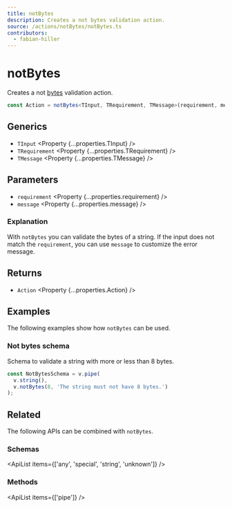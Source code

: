 ```yaml
---
title: notBytes
description: Creates a not bytes validation action.
source: /actions/notBytes/notBytes.ts
contributors:
  - fabian-hiller
---
```



# notBytes

Creates a not [bytes](https://en.wikipedia.org/wiki/Byte) validation action.

```ts
const Action = notBytes<TInput, TRequirement, TMessage>(requirement, message);
```

## Generics

- `TInput` <Property {...properties.TInput} />
- `TRequirement` <Property {...properties.TRequirement} />
- `TMessage` <Property {...properties.TMessage} />

## Parameters

- `requirement` <Property {...properties.requirement} />
- `message` <Property {...properties.message} />

### Explanation

With `notBytes` you can validate the bytes of a string. If the input does not match the `requirement`, you can use `message` to customize the error message.

## Returns

- `Action` <Property {...properties.Action} />

## Examples

The following examples show how `notBytes` can be used.

### Not bytes schema

Schema to validate a string with more or less than 8 bytes.

```ts
const NotBytesSchema = v.pipe(
  v.string(),
  v.notBytes(8, 'The string must not have 8 bytes.')
);
```

## Related

The following APIs can be combined with `notBytes`.

### Schemas

<ApiList items={['any', 'special', 'string', 'unknown']} />

### Methods

<ApiList items={['pipe']} />
